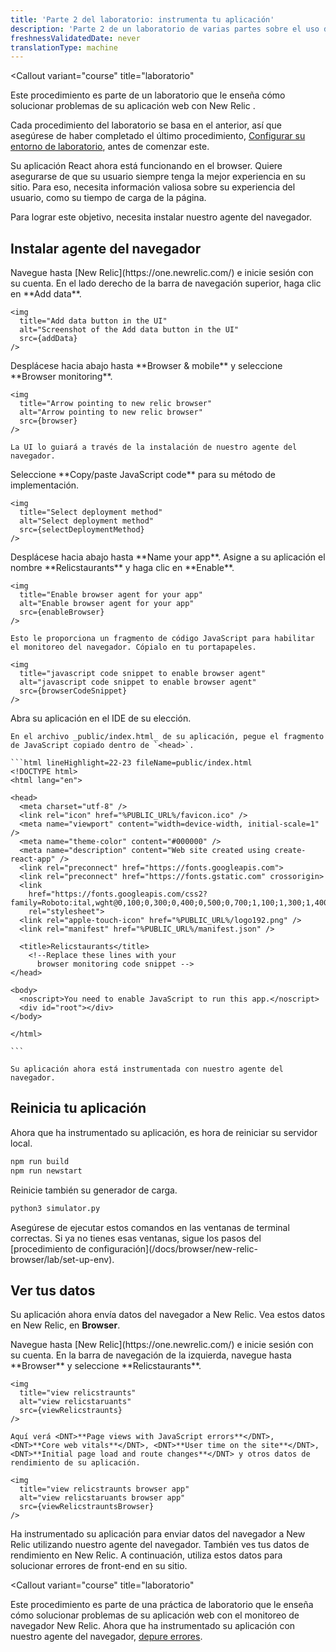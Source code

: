 ```yaml
---
title: 'Parte 2 del laboratorio: instrumenta tu aplicación'
description: 'Parte 2 de un laboratorio de varias partes sobre el uso de monitoreo de navegador New Relic para mejorar su sitio: instrumentado su aplicación React'
freshnessValidatedDate: never
translationType: machine
---
```









<Callout
  variant="course"
  title="laboratorio"
>
  Este procedimiento es parte de un laboratorio que le enseña cómo solucionar problemas de su aplicación web con New Relic <InlinePopover type="browser"/>.

  Cada procedimiento del laboratorio se basa en el anterior, así que asegúrese de haber completado el último procedimiento, [Configurar su entorno de laboratorio](/docs/browser/new-relic-browser/lab/set-up-env/), antes de comenzar este.
</Callout>

Su aplicación React ahora está funcionando en el browser. Quiere asegurarse de que su usuario siempre tenga la mejor experiencia en su sitio. Para eso, necesita información valiosa sobre su experiencia del usuario, como su tiempo de carga de la página.

Para lograr este objetivo, necesita instalar nuestro agente del navegador.

## Instalar agente del navegador

<Steps>
  <Step>
    Navegue hasta [New Relic](https://one.newrelic.com/) e inicie sesión con su cuenta.
  </Step>

  <Step>
    En el lado derecho de la barra de navegación superior, haga clic en <DNT>**Add data**</DNT>.

    <img
      title="Add data button in the UI"
      alt="Screenshot of the Add data button in the UI"
      src={addData}
    />
  </Step>

  <Step>
    Desplácese hacia abajo hasta <DNT>**Browser & mobile**</DNT> y seleccione <DNT>**Browser monitoring**</DNT>.

    <img
      title="Arrow pointing to new relic browser"
      alt="Arrow pointing to new relic browser"
      src={browser}
    />

    La UI lo guiará a través de la instalación de nuestro agente del navegador.
  </Step>

  <Step>
    Seleccione <DNT>**Copy/paste JavaScript code**</DNT> para su método de implementación.

    <img
      title="Select deployment method"
      alt="Select deployment method"
      src={selectDeploymentMethod}
    />
  </Step>

  <Step>
    Desplácese hacia abajo hasta <DNT>**Name your app**</DNT>. Asigne a su aplicación el nombre <DNT>**Relicstaurants**</DNT> y haga clic en <DNT>**Enable**</DNT>.

    <img
      title="Enable browser agent for your app"
      alt="Enable browser agent for your app"
      src={enableBrowser}
    />

    Esto le proporciona un fragmento de código JavaScript para habilitar el monitoreo del navegador. Cópialo en tu portapapeles.

    <img
      title="javascript code snippet to enable browser agent"
      alt="javascript code snippet to enable browser agent"
      src={browserCodeSnippet}
    />
  </Step>

  <Step>
    Abra su aplicación en el IDE de su elección.

    En el archivo _public/index.html_ de su aplicación, pegue el fragmento de JavaScript copiado dentro de `<head>`.

    ```html lineHighlight=22-23 fileName=public/index.html
    <!DOCTYPE html>
    <html lang="en">

    <head>
      <meta charset="utf-8" />
      <link rel="icon" href="%PUBLIC_URL%/favicon.ico" />
      <meta name="viewport" content="width=device-width, initial-scale=1" />
      <meta name="theme-color" content="#000000" />
      <meta name="description" content="Web site created using create-react-app" />
      <link rel="preconnect" href="https://fonts.googleapis.com">
      <link rel="preconnect" href="https://fonts.gstatic.com" crossorigin>
      <link
        href="https://fonts.googleapis.com/css2?family=Roboto:ital,wght@0,100;0,300;0,400;0,500;0,700;1,100;1,300;1,400;1,500&display=swap"
        rel="stylesheet">
      <link rel="apple-touch-icon" href="%PUBLIC_URL%/logo192.png" />
      <link rel="manifest" href="%PUBLIC_URL%/manifest.json" />

      <title>Relicstaurants</title>
        <!--Replace these lines with your 
          browser monitoring code snippet -->
    </head>

    <body>
      <noscript>You need to enable JavaScript to run this app.</noscript>
      <div id="root"></div>
    </body>

    </html>

    ```

    Su aplicación ahora está instrumentada con nuestro agente del navegador.
  </Step>
</Steps>

## Reinicia tu aplicación

Ahora que ha instrumentado su aplicación, es hora de reiniciar su servidor local.

```bash
npm run build
npm run newstart
```

Reinicie también su generador de carga.

```bash
python3 simulator.py
```

<Callout variant="important">
  Asegúrese de ejecutar estos comandos en las ventanas de terminal correctas. Si ya no tienes esas ventanas, sigue los pasos del [procedimiento de configuración](/docs/browser/new-relic-browser/lab/set-up-env).
</Callout>

## Ver tus datos

Su aplicación ahora envía datos del navegador a New Relic. Vea estos datos en New Relic, en <DNT>**Browser**</DNT>.

<Steps>
  <Step>
    Navegue hasta [New Relic](https://one.newrelic.com/) e inicie sesión con su cuenta.
  </Step>

  <Step>
    En la barra de navegación de la izquierda, navegue hasta <DNT>**Browser**</DNT> y seleccione <DNT>**Relicstaurants**</DNT>.

    <img
      title="view relicstraunts"
      alt="view relicstaruants"
      src={viewRelicstraunts}
    />

    Aquí verá <DNT>**Page views with JavaScript errors**</DNT>, <DNT>**Core web vitals**</DNT>, <DNT>**User time on the site**</DNT>, <DNT>**Initial page load and route changes**</DNT> y otros datos de rendimiento de su aplicación.

    <img
      title="view relicstraunts browser app"
      alt="view relicstaruants browser app"
      src={viewRelicstrauntsBrowser}
    />
  </Step>
</Steps>

Ha instrumentado su aplicación para enviar datos del navegador a New Relic utilizando nuestro agente del navegador. También ves tus datos de rendimiento en New Relic. A continuación, utiliza estos datos para solucionar errores de front-end en su sitio.

<Callout
  variant="course"
  title="laboratorio"
>
  Este procedimiento es parte de una práctica de laboratorio que le enseña cómo solucionar problemas de su aplicación web con el monitoreo de navegador New Relic. Ahora que ha instrumentado su aplicación con nuestro agente del navegador, [depure errores](/docs/browser/new-relic-browser/lab/debug-errors/).
</Callout>